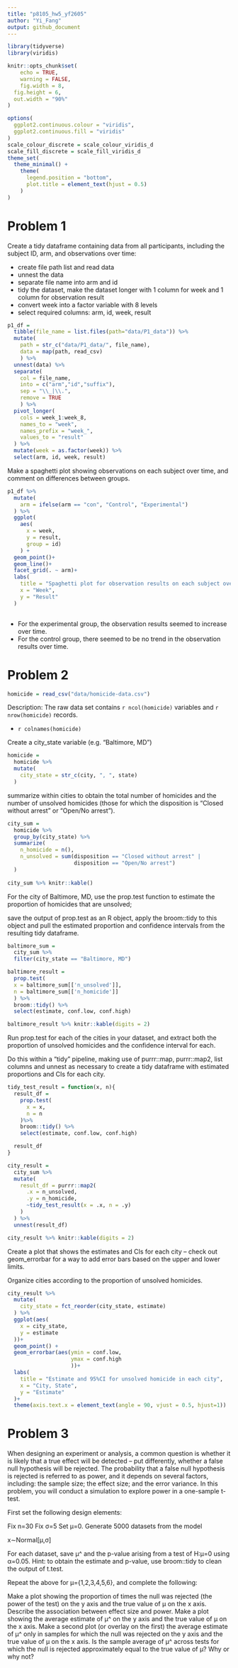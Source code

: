 ```yaml
---
title: "p8105_hw5_yf2605"
author: "Yi_Fang"
output: github_document
---
```


```r
library(tidyverse)
library(viridis)

knitr::opts_chunk$set(
	echo = TRUE,
	warning = FALSE,
	fig.width = 8, 
  fig.height = 6,
  out.width = "90%"
)

options(
  ggplot2.continuous.colour = "viridis",
  ggplot2.continuous.fill = "viridis"
)
scale_colour_discrete = scale_colour_viridis_d
scale_fill_discrete = scale_fill_viridis_d
theme_set(
  theme_minimal() + 
    theme(
      legend.position = "bottom",
      plot.title = element_text(hjust = 0.5)
    )  
)
```

# Problem 1

Create a tidy dataframe containing data from all participants, including the subject ID, arm, and observations over time:

- create file path list and read data
- unnest the data
- separate file name into arm and id
- tidy the dataset, make the dataset longer with 1 column for week and 1 column for observation result 
- convert week into a factor variable with 8 levels
- select required columns: arm, id, week, result

```r
p1_df = 
  tibble(file_name = list.files(path="data/P1_data")) %>% 
  mutate(
    path = str_c("data/P1_data/", file_name),
    data = map(path, read_csv)
    ) %>% 
  unnest(data) %>% 
  separate(
    col = file_name, 
    into = c("arm","id","suffix"), 
    sep = "\\_|\\.", 
    remove = TRUE
    ) %>% 
  pivot_longer(
    cols = week_1:week_8,
    names_to = "week",
    names_prefix = "week_",
    values_to = "result"
  ) %>% 
  mutate(week = as.factor(week)) %>% 
  select(arm, id, week, result)
```

Make a spaghetti plot showing observations on each subject over time, and comment on differences between groups.

```r
p1_df %>%
  mutate(
    arm = ifelse(arm == "con", "Control", "Experimental")
  ) %>% 
  ggplot(
    aes(
      x = week, 
      y = result, 
      group = id)
    ) +
  geom_point()+
  geom_line()+
  facet_grid(. ~ arm)+
  labs(
    title = "Spaghetti plot for observation results on each subject over time by arm",
    x = "Week",
    y = "Result"
  )
  
```

- For the experimental group, the observation results seemed to increase over time.
- For the control group, there seemed to be no trend in the observation results over time.

# Problem 2

```r
homicide = read_csv("data/homicide-data.csv")
```

Description:
The raw data set contains `r ncol(homicide)` variables and `r nrow(homicide)` records.

* `r colnames(homicide)`


Create a city_state variable (e.g. “Baltimore, MD”)

```r
homicide = 
  homicide %>% 
  mutate(
    city_state = str_c(city, ", ", state)
  ) 
```

summarize within cities to obtain the total number of homicides and the number of unsolved homicides (those for which the disposition is “Closed without arrest” or “Open/No arrest”).

```r
city_sum = 
  homicide %>% 
  group_by(city_state) %>% 
  summarize(
    n_homicide = n(),
    n_unsolved = sum(disposition == "Closed without arrest" | 
                     disposition == "Open/No arrest")
  ) 
  
city_sum %>% knitr::kable()
```


For the city of Baltimore, MD, use the prop.test function to estimate the proportion of homicides that are unsolved; 

save the output of prop.test as an R object, apply the broom::tidy to this object and pull the estimated proportion and confidence intervals from the resulting tidy dataframe.

```r
baltimore_sum = 
  city_sum %>% 
  filter(city_state == "Baltimore, MD")

baltimore_result = 
  prop.test(
  x = baltimore_sum[['n_unsolved']], 
  n = baltimore_sum[['n_homicide']]
  ) %>% 
  broom::tidy() %>% 
  select(estimate, conf.low, conf.high)

baltimore_result %>% knitr::kable(digits = 2)
```

Run prop.test for each of the cities in your dataset, and extract both the proportion of unsolved homicides and the confidence interval for each. 

Do this within a “tidy” pipeline, making use of purrr::map, purrr::map2, list columns and unnest as necessary to create a tidy dataframe with estimated proportions and CIs for each city.
```r
tidy_test_result = function(x, n){
  result_df = 
    prop.test(
      x = x, 
      n = n
    )%>% 
    broom::tidy() %>% 
    select(estimate, conf.low, conf.high)

  result_df
}

city_result = 
  city_sum %>% 
  mutate(
    result_df = purrr::map2(
      .x = n_unsolved, 
      .y = n_homicide, 
      ~tidy_test_result(x = .x, n = .y)
    )
  ) %>% 
  unnest(result_df)

city_result %>% knitr::kable(digits = 2)
```

Create a plot that shows the estimates and CIs for each city – check out geom_errorbar for a way to add error bars based on the upper and lower limits. 

Organize cities according to the proportion of unsolved homicides.

```r
city_result %>% 
  mutate(
    city_state = fct_reorder(city_state, estimate)
  ) %>% 
  ggplot(aes(
    x = city_state,
    y = estimate
  ))+
  geom_point() +
  geom_errorbar(aes(ymin = conf.low, 
                    ymax = conf.high
                    ))+
  labs(
    title = "Estimate and 95%CI for unsolved homicide in each city",
    x = "City, State",
    y = "Estimate"
  )+
  theme(axis.text.x = element_text(angle = 90, vjust = 0.5, hjust=1))
```

# Problem 3
When designing an experiment or analysis, a common question is whether it is likely that a true effect will be detected – put differently, whether a false null hypothesis will be rejected. The probability that a false null hypothesis is rejected is referred to as power, and it depends on several factors, including: the sample size; the effect size; and the error variance. In this problem, you will conduct a simulation to explore power in a one-sample t-test.

First set the following design elements:

Fix n=30
Fix σ=5
Set μ=0. Generate 5000 datasets from the model

x∼Normal[μ,σ]

For each dataset, save μ^ and the p-value arising from a test of H:μ=0 using α=0.05. Hint: to obtain the estimate and p-value, use broom::tidy to clean the output of t.test.

Repeat the above for μ={1,2,3,4,5,6}, and complete the following:

Make a plot showing the proportion of times the null was rejected (the power of the test) on the y axis and the true value of μ on the x axis. Describe the association between effect size and power.
Make a plot showing the average estimate of μ^ on the y axis and the true value of μ on the x axis. Make a second plot (or overlay on the first) the average estimate of μ^ only in samples for which the null was rejected on the y axis and the true value of μ on the x axis. Is the sample average of μ^ across tests for which the null is rejected approximately equal to the true value of μ? Why or why not?